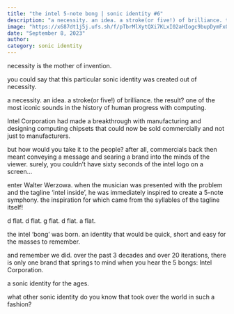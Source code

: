 ```yaml
---
title: "the intel 5-note bong | sonic identity #6"
description: "a necessity. an idea. a stroke(or five!) of brilliance. the result? one of the most iconic sounds in the history of human progress with computing."
image: "https://x687dt1j5j.ufs.sh/f/pTbrMlXytQXi7KLxI02aHIogc9bupDymFxOGdeB6njkW5tQ0"
date: "September 8, 2023"
author:
category: sonic identity
---
```


necessity is the mother of invention.

you could say that this particular sonic identity was created out of necessity.

a necessity. an idea. a stroke(or five!) of brilliance. the result? one of the most iconic sounds in the history of human progress with computing.

Intel Corporation had made a breakthrough with manufacturing and designing computing chipsets that could now be sold commercially and not just to manufacturers.

but how would you take it to the people? after all, commercials back then meant conveying a message and searing a brand into the minds of the viewer. surely, you couldn’t have sixty seconds of the intel logo on a screen…

enter Walter Werzowa. when the musician was presented with the problem and the tagline ‘intel inside’, he was immediately inspired to create a 5-note symphony. the inspiration for which came from the syllables of the tagline itself!

d flat. d flat. g flat. d flat. a flat.

the intel ‘bong’ was born. an identity that would be quick, short and easy for the masses to remember.

and remember we did. over the past 3 decades and over 20 iterations, there is only one brand that springs to mind when you hear the 5 bongs: Intel Corporation.

a sonic identity for the ages.

what other sonic identity do you know that took over the world in such a fashion?
